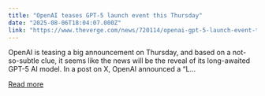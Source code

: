 ```yaml
---
title: "OpenAI teases GPT-5 launch event this Thursday"
date: "2025-08-06T18:04:07.000Z"
link: "https://www.theverge.com/news/720114/openai-gpt-5-launch-event-tease"
---
```


OpenAI is teasing a big announcement on Thursday, and based on a not-so-subtle clue, it seems like the news will be the reveal of its long-awaited GPT-5 AI model. In a post on X, OpenAI announced a “L...

[Read more](https://www.theverge.com/news/720114/openai-gpt-5-launch-event-tease)

